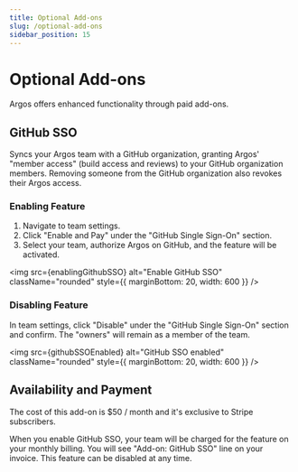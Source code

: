 ```yaml
---
title: Optional Add-ons
slug: /optional-add-ons
sidebar_position: 15
---
```



# Optional Add-ons

Argos offers enhanced functionality through paid add-ons.

## GitHub SSO

Syncs your Argos team with a GitHub organization, granting Argos' "member access" (build access and reviews) to your GitHub organization members. Removing someone from the GitHub organization also revokes their Argos access.

### Enabling Feature

1. Navigate to team settings.
2. Click "Enable and Pay" under the "GitHub Single Sign-On" section.
3. Select your team, authorize Argos on GitHub, and the feature will be activated.

<img
  src={enablingGithubSSO}
  alt="Enable GitHub SSO"
  className="rounded"
  style={{ marginBottom: 20, width: 600 }}
/>

### Disabling Feature

In team settings, click "Disable" under the "GitHub Single Sign-On" section and confirm. The "owners" will remain as a member of the team.

<img
  src={githubSSOEnabled}
  alt="GitHub SSO enabled"
  className="rounded"
  style={{ marginBottom: 20, width: 600 }}
/>

## Availability and Payment

The cost of this add-on is $50 / month and it's exclusive to Stripe subscribers.

When you enable GitHub SSO, your team will be charged for the feature on your monthly billing. You will see "Add-on: GitHub SSO" line on your invoice. This feature can be disabled at any time.
